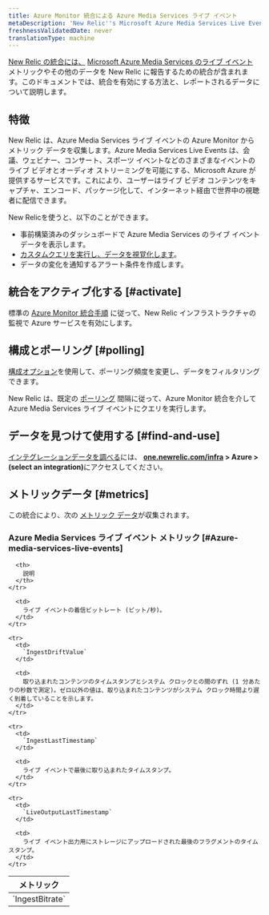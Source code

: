 ```yaml
---
title: Azure Monitor 統合による Azure Media Services ライブ イベント
metaDescription: 'New Relic''s Microsoft Azure Media Services Live Events integration: what data it reports and how to enable it.'
freshnessValidatedDate: never
translationType: machine
---
```


[New Relic の統合には、](/docs/infrastructure/integrations-getting-started/getting-started/introduction-infrastructure-integrations) [Microsoft Azure Media Services のライブ イベント](https://learn.microsoft.com/en-us/azure/media-services/latest/live-event-streaming-best-practices-guide) メトリックやその他のデータを New Relic に報告するための統合が含まれます。このドキュメントでは、統合を有効にする方法と、レポートされるデータについて説明します。

## 特徴

New Relic は、Azure Media Services ライブ イベントの Azure Monitor からメトリック データを収集します。Azure Media Services Live Events は、会議、ウェビナー、コンサート、スポーツ イベントなどのさまざまなイベントのライブ ビデオとオーディオ ストリーミングを可能にする、Microsoft Azure が提供するサービスです。これにより、ユーザーはライブ ビデオ コンテンツをキャプチャ、エンコード、パッケージ化して、インターネット経由で世界中の視聴者に配信できます。

New Relicを使うと、以下のことができます。

* 事前構築済みのダッシュボードで Azure Media Services のライブ イベント データを表示します。
* [カスタムクエリを実行し、データを視覚化します](/docs/infrastructure/integrations-getting-started/getting-started/use-integration-data-new-relic-insights)。
* データの変化を通知するアラート条件を作成します。

## 統合をアクティブ化する [#activate]

標準の [Azure Monitor 統合手順](/docs/infrastructure/microsoft-azure-integrations/azure-integrations-list/azure-monitor) に従って、New Relic インフラストラクチャの監視で Azure サービスを有効にします。

## 構成とポーリング [#polling]

[構成オプション](/docs/infrastructure/microsoft-azure-integrations/azure-integrations-list/azure-monitor/#settings)を使用して、ポーリング頻度を変更し、データをフィルタリングできます。

New Relic は、既定の [ポーリング](/docs/infrastructure/microsoft-azure-integrations/azure-integrations-list/azure-monitor/#settings) 間隔に従って、Azure Monitor 統合を介して Azure Media Services ライブ イベントにクエリを実行します。

## データを見つけて使用する [#find-and-use]

[インテグレーションデータを調べる](/docs/infrastructure/integrations/find-use-infrastructure-integration-data)には、 <DNT>**[one.newrelic.com/infra](https://one.newrelic.com/infra) > Azure > (select an integration)**</DNT>にアクセスしてください。

## メトリックデータ [#metrics]

この統合により、次の [メトリック データ](/docs/infrastructure/integrations-getting-started/getting-started/understand-integration-data-data-types#metric)が収集されます。

### Azure Media Services ライブ イベント メトリック [#Azure-media-services-live-events]

<table>
  <thead>
    <tr>
      <th style={{ width: "300px" }}>
        メトリック
      </th>

      <th>
        説明
      </th>
    </tr>
  </thead>

  <tbody>
    <tr>
      <td>
        `IngestBitrate`
      </td>

      <td>
        ライブ イベントの着信ビットレート (ビット/秒)。
      </td>
    </tr>

    <tr>
      <td>
        `IngestDriftValue`
      </td>

      <td>
        取り込まれたコンテンツのタイムスタンプとシステム クロックとの間のずれ (1 分あたりの秒数で測定)。ゼロ以外の値は、取り込まれたコンテンツがシステム クロック時間より遅く到着していることを示します。
      </td>
    </tr>

    <tr>
      <td>
        `IngestLastTimestamp`
      </td>

      <td>
        ライブ イベントで最後に取り込まれたタイムスタンプ。
      </td>
    </tr>

    <tr>
      <td>
        `LiveOutputLastTimestamp`
      </td>

      <td>
        ライブ イベント出力用にストレージにアップロードされた最後のフラグメントのタイムスタンプ。
      </td>
    </tr>
  </tbody>
</table>